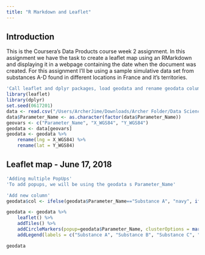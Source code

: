 ```yaml
---
title: "R Markdown and Leaflet"
---
```


## Introduction
This is the Coursera's Data Products course week 2 assignment.  In this assignment we have the task to create a leaflet map using an RMarkdown and displaying it in a webpage containing the date when the document was created.  For this assignment I'll be using a sample simulative data set from substances A-D found in different locations in France and it's territories.

``` r
'Call leaflet and dplyr packages, load geodata and rename geodata columns'
library(leaflet)
library(dplyr)
set.seed(0617201)
data <- read.csv("/Users/ArcherJime/Downloads/Archer Folder/Data Science/Data Science Specialization - Coursera/Coursera_DataProducts/Week2_LeafletProject_SampleDataSet.csv", header=TRUE)
data$Parameter_Name <- as.character(factor(data$Parameter_Name))
geovars <- c("Parameter_Name", "X_WGS84", "Y_WGS84")
geodata <- data[geovars]
geodata <- geodata %>%
    rename(lng = X_WGS84) %>%
    rename(lat = Y_WGS84)

```


## Leaflet map - June 17, 2018
``` r
'Adding multiple PopUps'
'To add popups, we will be using the geodata s Parameter_Name'

'Add new column'
geodata$col <- ifelse(geodata$Parameter_Name=="Substance A", "navy", ifelse(geodata$Parameter_Name=="Substance D", "red", ifelse(geodata$Parameter_Name=="Substance B (metabolite)", "dimgrey","green")))

geodata <- geodata %>% 
    leaflet() %>%
    addTiles() %>%
    addCircleMarkers(popup=geodata$Parameter_Name, clusterOptions = markerClusterOptions(), fill=TRUE, color=geodata$col) %>%
    addLegend(labels = c("Substance A", "Substance B", "Substance C", "Substance D"), colors = c("navy", "dimgrey", "green","red"))

```

``` r
geodata


```



